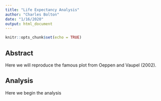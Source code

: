 ```yaml
---
title: "Life Expectancy Analysis"
author: "Charles Bolton"
date: "1/16/2020"
output: html_document
---
```


```r
knitr::opts_chunk$set(echo = TRUE)
```

## Abstract

Here we will reproduce the famous plot from Oeppen and Vaupel (2002).

## Analysis

Here we begin the analysis

```r

```

